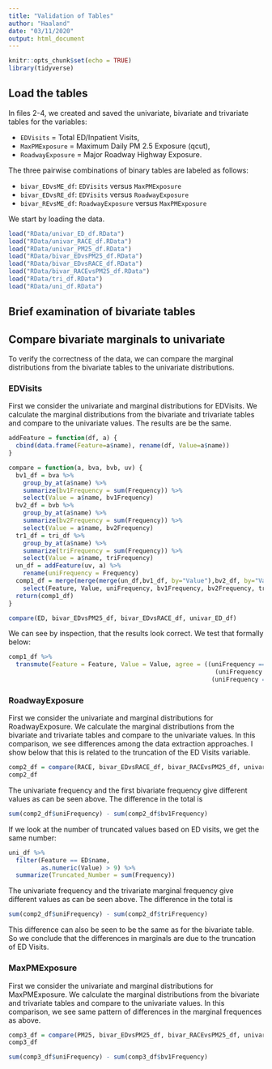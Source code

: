 ```yaml
---
title: "Validation of Tables"
author: "Haaland"
date: "03/11/2020"
output: html_document
---
```


```r
knitr::opts_chunk$set(echo = TRUE)
library(tidyverse)

```


## Load the tables

In files 2-4, we created and saved the univariate, bivariate and trivariate tables for the variables:

* `EDVisits` = Total ED/Inpatient Visits, 
* `MaxPMExposure` = Maximum Daily PM 2.5 Exposure (qcut), 
* `RoadwayExposure` = Major Roadway Highway Exposure.

The three pairwise combinations of binary tables are labeled as follows:

* `bivar_EDvsME_df`: `EDVisits` versus `MaxPMExposure`
* `bivar_EDvsRE_df`: `EDVisits` versus `RoadwayExposure`
* `bivar_REvsME_df`: `RoadwayExposure` versus `MaxPMExposure`

We start by loading the data.

```r
load("RData/univar_ED_df.RData")
load("RData/univar_RACE_df.RData")
load("RData/univar_PM25_df.RData")
load("RData/bivar_EDvsPM25_df.RData")
load("RData/bivar_EDvsRACE_df.RData")
load("RData/bivar_RACEvsPM25_df.RData")
load("RData/tri_df.RData")
load("RData/uni_df.RData")
```



## Brief examination of bivariate tables

## Compare bivariate marginals to univariate

To verify the correctness of the data, we can compare the marginal distributions from the bivariate tables to the univariate distributions.

### EDVisits

First we consider the univariate and marginal distributions for EDVisits. We calculate the marginal distributions from the bivariate and trivariate tables and compare to the univariate values. The results are be the same.

```r
addFeature = function(df, a) {
  cbind(data.frame(Feature=a$name), rename(df, Value=a$name))
}

compare = function(a, bva, bvb, uv) {
  bv1_df = bva %>%
    group_by_at(a$name) %>%
    summarize(bv1Frequency = sum(Frequency)) %>%
    select(Value = a$name, bv1Frequency)
  bv2_df = bvb %>%
    group_by_at(a$name) %>%
    summarize(bv2Frequency = sum(Frequency)) %>%
    select(Value = a$name, bv2Frequency)
  tr1_df = tri_df %>%
    group_by_at(a$name) %>%
    summarize(triFrequency = sum(Frequency)) %>%
    select(Value = a$name, triFrequency)
  un_df = addFeature(uv, a) %>%
    rename(uniFrequency = Frequency)
  comp1_df = merge(merge(merge(un_df,bv1_df, by="Value"),bv2_df, by="Value"),tr1_df, by="Value") %>%
    select(Feature, Value, uniFrequency, bv1Frequency, bv2Frequency, triFrequency)
  return(comp1_df)
}
```

```r
compare(ED, bivar_EDvsPM25_df, bivar_EDvsRACE_df, univar_ED_df)
```

We can see by inspection, that the results look correct. We test that formally below:

```r
comp1_df %>%
  transmute(Feature = Feature, Value = Value, agree = ((uniFrequency == bv1Frequency) & 
                                                         (uniFrequency == bv2Frequency) &
                                                        (uniFrequency == triFrequency)))
```

### RoadwayExposure

First we consider the univariate and marginal distributions for RoadwayExposure. We calculate the marginal distributions from the bivariate and trivariate tables and compare to the univariate values. In this comparison, we see differences among the data extraction approaches. I show below that this is related to the truncation of the ED Visits variable.

```r
comp2_df = compare(RACE, bivar_EDvsRACE_df, bivar_RACEvsPM25_df, univar_RACE_df)
comp2_df
```

The univariate frequency and the first bivariate frequency give different values as can be seen above. The difference in the total is

```r
sum(comp2_df$uniFrequency) - sum(comp2_df$bv1Frequency)
```

If we look at the number of truncated values based on ED visits, we get the same number:

```r
uni_df %>%
  filter(Feature == ED$name,
         as.numeric(Value) > 9) %>%
  summarize(Truncated_Number = sum(Frequency))

```

The univariate frequency and the trivariate marginal frequency give different values as can be seen above. The difference in the total is

```r
sum(comp2_df$uniFrequency) - sum(comp2_df$triFrequency)
```

This difference can also be seen to be the same as for the bivariate table. So we conclude that the differences in marginals are due to the truncation of ED Visits.

### MaxPMExposure

First we consider the univariate and marginal distributions for MaxPMExposure. We calculate the marginal distributions from the bivariate and trivariate tables and compare to the univariate values. In this comparison, we see same pattern of differences in the marginal frequences as above.

```r
comp3_df = compare(PM25, bivar_EDvsPM25_df, bivar_RACEvsPM25_df, univar_PM25_df)
comp3_df
```

```r
sum(comp3_df$uniFrequency) - sum(comp3_df$bv1Frequency)
```

